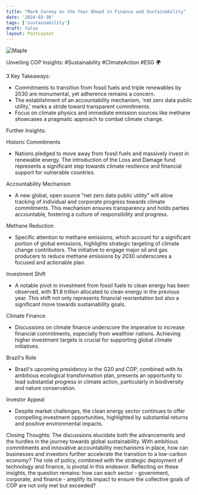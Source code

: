 ```yaml
---
title: "Mark Carney on the Year Ahead in Finance and Sustainability"
date: '2024-03-30'
tags: ['sustainability']
draft: false
layout: PostLayout
---
```


<div className="flex justify-center">
  <div className="my-1 w-full px-2 xl:my-1 xl:w-1/2 xl:px-2">
    <img src="https://img.youtube.com/vi/s2NYdkTNOOA/0.jpg" alt="Maple" className="mx-auto h-58 w-auto" />
  </div>
</div>

Unveiling COP Insights: #Sustainability #ClimateAction #ESG 🌍

3 Key Takeaways:
- Commitments to transition from fossil fuels and triple renewables by 2030 are monumental, yet adherence remains a concern.
- The establishment of an accountability mechanism, 'net zero data public utility,' marks a stride toward transparent commitments.
- Focus on climate physics and immediate emission sources like methane showcases a pragmatic approach to combat climate change.

Further Insights:

Historic Commitments
- Nations pledged to move away from fossil fuels and massively invest in renewable energy. The introduction of the Loss and Damage fund represents a significant step towards climate resilience and financial support for vulnerable countries.

Accountability Mechanism
- A new global, open source "net zero data public utility" will allow tracking of individual and corporate progress towards climate commitments. This mechanism ensures transparency and holds parties accountable, fostering a culture of responsibility and progress.

Methane Reduction
- Specific attention to methane emissions, which account for a significant portion of global emissions, highlights strategic targeting of climate change contributors. The initiative to engage major oil and gas producers to reduce methane emissions by 2030 underscores a focused and actionable plan.

Investment Shift
- A notable pivot in investment from fossil fuels to clean energy has been observed, with $1.8 trillion allocated to clean energy in the previous year. This shift not only represents financial reorientation but also a significant move towards sustainability goals.

Climate Finance
- Discussions on climate finance underscore the imperative to increase financial commitments, especially from wealthier nations. Achieving higher investment targets is crucial for supporting global climate initiatives.

Brazil's Role
- Brazil's upcoming presidency in the G20 and COP, combined with its ambitious ecological transformation plan, presents an opportunity to lead substantial progress in climate action, particularly in biodiversity and nature conservation.

Investor Appeal
- Despite market challenges, the clean energy sector continues to offer compelling investment opportunities, highlighted by substantial returns and positive environmental impacts.

Closing Thoughts:
The discussions elucidate both the advancements and the hurdles in the journey towards global sustainability. With ambitious commitments and innovative accountability mechanisms in place, how can businesses and investors further accelerate the transition to a low-carbon economy? The role of policy, combined with the strategic deployment of technology and finance, is pivotal in this endeavor. Reflecting on these insights, the question remains: how can each sector - government, corporate, and finance - amplify its impact to ensure the collective goals of COP are not only met but exceeded?
